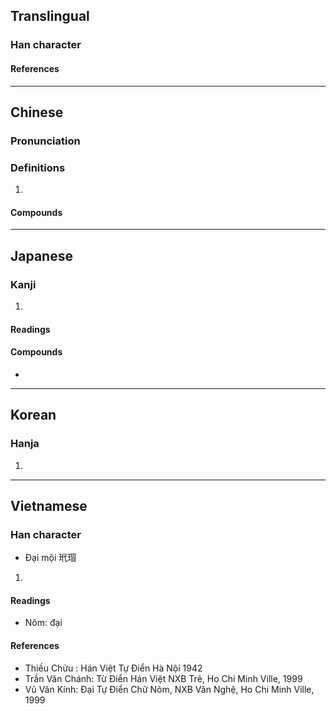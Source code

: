 {{character info/new}}
==Translingual==

===Han character===
{{Han char|rn=96|rad=玉|as=05|sn=9|four=13140|canj=MGOIP|ids=⿰𤣩代}}

====References====
{{Han ref|kx=0728.240|dkj=20889|dj=1140.210|hdz=21107.040|uh=73B3}}

----

==Chinese==
{{zh-forms|alt=瑇}}

===Pronunciation===
{{zh-pron
|m=dài
|c=doi6
|md=dâi
|mn=tāi
|mn-t=dai3
|w=3de
|mc=y
|oc=y
|cat=n
}}

===Definitions===
{{zh-hanzi}}

# {{zh-only|玳瑁}}

====Compounds====
{{zh-der|玳瑁筵|玳瑁|玳瑁梁|玳梁}}

----

==Japanese==

===Kanji===
{{ja-kanji|grade=|rs=玉05}}

# {{defn|lang=ja|sort=玉05}}

====Readings====
{{ja-readings
|goon=だい
|kanon=たい}}

====Compounds====
* {{ja-l|玳瑁|たいまい|[[taimai]]}}

----

==Korean==

===Hanja===
{{ko-hanja|hangeul=대|eumhun=|rv=dae|mr=tae|y=tay}}

# {{defn|lang=ko|sort=玉05}}

----

==Vietnamese==

===Han character===
{{vi-hantu|đại|rs=玉05}}

* Đại mội 玳瑁

# {{defn|lang=vi|sort=玉05}}

====Readings====
* Nôm: đại

====References====
* Thiều Chửu : Hán Việt Tự Điển Hà Nội 1942
* Trần Văn Chánh: Từ Điển Hán Việt NXB Trẻ, Ho Chi Minh Ville, 1999
* Vũ Văn Kính: Đại Tự Điển Chữ Nôm, NXB Văn Nghệ, Ho Chi Minh Ville, 1999
